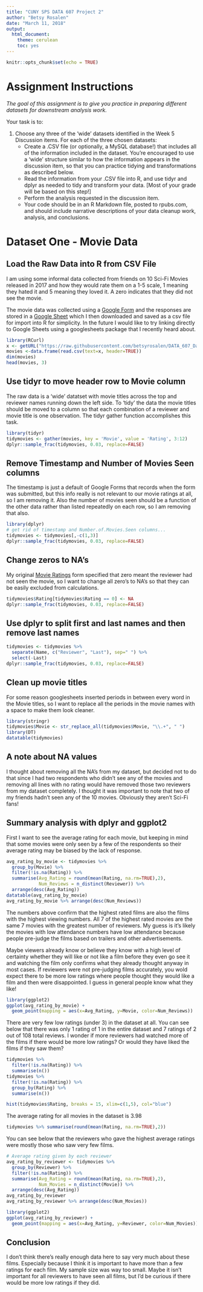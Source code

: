 ```yaml
---
title: "CUNY SPS DATA 607 Project 2"
author: "Betsy Rosalen"
date: "March 11, 2018"
output:
  html_document:
    theme: cerulean
    toc: yes
---
```


```r
knitr::opts_chunk$set(echo = TRUE)
```

# Assignment Instructions

*The goal of this assignment is to give you practice in preparing different datasets for downstream analysis work.*

Your task is to:

1. Choose any three of the 'wide' datasets identified in the Week 5 Discussion items. For each of the three chosen datasets:
    - Create a .CSV file (or optionally, a MySQL database!) that includes all of the information included in the dataset. You're encouraged to use a 'wide' structure similar to how the information appears in the discussion item, so that you can practice tidying and transformations as described below.
    - Read the information from your .CSV file into R, and use tidyr and dplyr as needed to tidy and transform your data. [Most of your grade will be based on this step!]
    - Perform the analysis requested in the discussion item.
    - Your code should be in an R Markdown file, posted to rpubs.com, and should include narrative descriptions of your data cleanup work, analysis, and conclusions.

# Dataset One - Movie Data

## Load the Raw Data into R from CSV File

I am using some informal data collected from friends on 10 Sci-Fi Movies released in 2017 and how they would rate them on a 1-5 scale, 1 meaning they hated it and 5 meaning they loved it.  A zero indicates that they did not see the movie.  

The movie data was collected using a [Google Form](https://docs.google.com/forms/d/e/1FAIpQLSf_vRXoLGs7P0zYY60BdzvQkqAw5gLJIubSwWC1VnQAOSNezQ/viewform?usp=sf_link) and the responses are stored in a [Google Sheet](https://docs.google.com/spreadsheets/d/1K_a87dxLQR91GwVcqkqZK9kjxcYDl1tbK9EX9WvC7bo/edit#gid=601448852) which I then downloaded and saved as a csv file for import into R for simplicity.  In the future I would like to try linking directly to Google Sheets using a googlesheets package that I recently heard about.

```R
library(RCurl) 
x <- getURL("https://raw.githubusercontent.com/betsyrosalen/DATA_607_Data_Acquisition_and_Management/master/Assignment2/Movie%20Ratings.csv") 
movies <-data.frame(read.csv(text=x, header=TRUE))
dim(movies)
head(movies, 3)
```

## Use tidyr to move header row to Movie column

The raw data is a 'wide' datatset with movie titles across the top and reviewer names running down the left side.  To 'tidy' the data the movie titles should be moved to a column so that each combination of a reviewer and movie title is one observation.  The tidyr gather function accomplishes this task.

```r
library(tidyr)
tidymovies <- gather(movies, key = 'Movie', value = 'Rating', 3:12)
dplyr::sample_frac(tidymovies, 0.03, replace=FALSE)
```

## Remove Timestamp and Number of Movies Seen columns

The timestamp is just a default of Google Forms that records when the form was submitted, but this info really is not relevant to our movie ratings at all, so I am removing it.  Also the number of movies seen should be a function of the other data rather than listed repeatedly on each row, so I am removing that also.

```r
library(dplyr)
# get rid of timestamp and Number.of.Movies.Seen columns...
tidymovies <- tidymovies[,-c(1,3)]
dplyr::sample_frac(tidymovies, 0.03, replace=FALSE)
```

## Change zeros to NA's

My original [Movie Ratings](https://docs.google.com/forms/d/e/1FAIpQLSf_vRXoLGs7P0zYY60BdzvQkqAw5gLJIubSwWC1VnQAOSNezQ/viewform?usp=sf_link) form specified that zero meant the reviewer had not seen the movie, so I want to change all zero's to NA's so that they can be easily excluded from calculations.

```r
tidymovies$Rating[tidymovies$Rating == 0] <- NA
dplyr::sample_frac(tidymovies, 0.03, replace=FALSE)
```

## Use dplyr to split first and last names and then remove last names

```r
tidymovies <- tidymovies %>%
  separate(Name, c("Reviewer", "Last"), sep=" ") %>%
  select(-Last)
dplyr::sample_frac(tidymovies, 0.03, replace=FALSE)
```

## Clean up movie titles

For some reason googlesheets inserted periods in between every word in the Movie titles, so I want to replace all the periods in the movie names with a space to make them look cleaner.

```r
library(stringr)
tidymovies$Movie <- str_replace_all(tidymovies$Movie, "\\.+", " ")
library(DT)
datatable(tidymovies)
```

## A note about NA values

I thought about removing all the NA's from my dataset, but decided not to do that since I had two respondents who didn't see any of the movies and removing all lines with no rating would have removed those two reviewers from my dataset completely.  I thought it was important to note that two of my friends hadn't seen any of the 10 movies.  Obviously they aren't Sci-Fi fans!

## Summary analysis with dplyr and ggplot2

First I want to see the average rating for each movie, but keeping in mind that some movies were only seen by a few of the respondents so their average rating may be biased by the lack of response.  

```r
avg_rating_by_movie <- tidymovies %>% 
  group_by(Movie) %>%
  filter(!is.na(Rating)) %>%
  summarise(Avg_Rating = round(mean(Rating, na.rm=TRUE),2), 
            Num_Reviews = n_distinct(Reviewer)) %>%
  arrange(desc(Avg_Rating))
datatable(avg_rating_by_movie)
avg_rating_by_movie %>% arrange(desc(Num_Reviews))
```

The numbers above confirm that the highest rated films are also the films with the highest viewing numbers.  All 7 of the highest rated movies are the same 7 movies with the greatest number of reviewers. My guess is it's likely the movies with low attendance numbers have low attendance because people pre-judge the films based on trailers and other advertisements.  

Maybe viewers already know or believe they know with a high level of certainty whether they will like or not like a film before they even go see it and watching the film only confirms what they already thought anyway in most cases.  If reviewers were not pre-judging films accurately, you wold expect there to be more low ratings where people thought they would like a film and then were disappointed.  I guess in general people know what they like!

```r
library(ggplot2)
ggplot(avg_rating_by_movie) +
  geom_point(mapping = aes(x=Avg_Rating, y=Movie, color=Num_Reviews))
```

There are very few low ratings (under 3) in the dataset at all.  You can see below that there was only 1 rating of 1 in the entire dataset and 7 ratings of 2 out of 108 total reviews.  I wonder if more reviewers had watched more of the films if there would be more low ratings?  Or would they have liked the films if they saw them?

```r
tidymovies %>% 
  filter(!is.na(Rating)) %>%
  summarise(n())
tidymovies %>% 
  filter(!is.na(Rating)) %>%
  group_by(Rating) %>%
  summarise(n())
```

```r
hist(tidymovies$Rating, breaks = 15, xlim=c(1,5), col="blue")
```


The average rating for all movies in the dataset is 3.98

```r
tidymovies %>% summarise(round(mean(Rating, na.rm=TRUE),2))
```

You can see below that the reviewers who gave the highest average ratings were mostly those who saw very few films.

```r
# Average rating given by each reviewer
avg_rating_by_reviewer <- tidymovies %>% 
  group_by(Reviewer) %>%
  filter(!is.na(Rating)) %>%
  summarise(Avg_Rating = round(mean(Rating, na.rm=TRUE),2),
            Num_Movies = n_distinct(Movie)) %>%
  arrange(desc(Avg_Rating))
avg_rating_by_reviewer
avg_rating_by_reviewer %>% arrange(desc(Num_Movies))
```

```r
library(ggplot2)
ggplot(avg_rating_by_reviewer) +
  geom_point(mapping = aes(x=Avg_Rating, y=Reviewer, color=Num_Movies))
```

## Conclusion

I don't think there's really enough data here to say very much about these films.  Especially because I think it is important to have more than a few ratings for each film.  My sample size was way too small.  Maybe it isn't important for all reviewers to have seen all films, but I'd be curious if there would be more low ratings if they did.